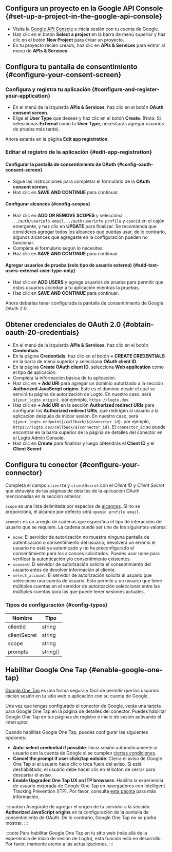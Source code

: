 ## Configura un proyecto en la Google API Console \{#set-up-a-project-in-the-google-api-console}

- Visita la [Google API Console](https://console.developers.google.com) e inicia sesión con tu cuenta de Google.
- Haz clic en el botón **Select a project** en la barra de menú superior y haz clic en el botón **New Project** para crear un proyecto.
- En tu proyecto recién creado, haz clic en **APIs & Services** para entrar al menú de **APIs & Services**.

## Configura tu pantalla de consentimiento \{#configure-your-consent-screen}

### Configura y registra tu aplicación \{#configure-and-register-your-application}

- En el menú de la izquierda **APIs & Services**, haz clic en el botón **OAuth consent screen**.
- Elige el **User Type** que desees y haz clic en el botón **Create**. (Nota: Si seleccionas **External** como tu **User Type**, necesitarás agregar usuarios de prueba más tarde).

Ahora estarás en la página **Edit app registration**.

### Editar el registro de la aplicación \{#edit-app-registration}

#### Configurar la pantalla de consentimiento de OAuth \{#config-oauth-consent-screen}

- Sigue las instrucciones para completar el formulario de la **OAuth consent screen**.
- Haz clic en **SAVE AND CONTINUE** para continuar.

#### Configurar alcances \{#config-scopes}

- Haz clic en **ADD OR REMOVE SCOPES** y selecciona `../auth/userinfo.email`, `../auth/userinfo.profile` y `openid` en el cajón emergente, y haz clic en **UPDATE** para finalizar. Se recomienda que consideres agregar todos los alcances que puedas usar, de lo contrario, algunos alcances que agregaste en la configuración pueden no funcionar.
- Completa el formulario según lo necesites.
- Haz clic en **SAVE AND CONTINUE** para continuar.

#### Agregar usuarios de prueba (solo tipo de usuario externo) \{#add-test-users-external-user-type-only}

- Haz clic en **ADD USERS** y agrega usuarios de prueba para permitir que estos usuarios accedan a tu aplicación mientras la pruebas.
- Haz clic en **SAVE AND CONTINUE** para continuar.

Ahora deberías tener configurada la pantalla de consentimiento de Google OAuth 2.0.

## Obtener credenciales de OAuth 2.0 \{#obtain-oauth-20-credentials}

- En el menú de la izquierda **APIs & Services**, haz clic en el botón **Credentials**.
- En la página **Credentials**, haz clic en el botón **+ CREATE CREDENTIALS** en la barra de menú superior y selecciona **OAuth client ID**.
- En la página **Create OAuth client ID**, selecciona **Web application** como el tipo de aplicación.
- Completa la información básica de tu aplicación.
- Haz clic en **+ Add URI** para agregar un dominio autorizado a la sección **Authorized JavaScript origins**. Este es el dominio desde el cual se servirá tu página de autorización de Logto. En nuestro caso, será `${your_logto_origin}`. por ejemplo, `https://logto.dev`.
- Haz clic en **+ Add URI** en la sección **Authorized redirect URIs** para configurar las **Authorized redirect URIs**, que redirigen al usuario a la aplicación después de iniciar sesión. En nuestro caso, será `${your_logto_endpoint}/callback/${connector_id}`. por ejemplo, `https://logto.dev/callback/${connector_id}`. El `connector_id` se puede encontrar en la barra superior de la página de detalles del conector en el Logto Admin Console.
- Haz clic en **Create** para finalizar y luego obtendrás el **Client ID** y el **Client Secret**.

## Configura tu conector \{#configure-your-connector}

Completa el campo `clientId` y `clientSecret` con el _Client ID_ y _Client Secret_ que obtuviste de las páginas de detalles de la aplicación OAuth mencionadas en la sección anterior.

`scope` es una lista delimitada por espacios de [alcances](https://developers.google.com/identity/protocols/oauth2/scopes). Si no se proporciona, el alcance por defecto será `openid profile email`.

`prompts` es un arreglo de cadenas que especifica el tipo de interacción del usuario que se requiere. La cadena puede ser uno de los siguientes valores:

- `none`: El servidor de autorización no muestra ninguna pantalla de autenticación o consentimiento del usuario; devolverá un error si el usuario no está ya autenticado y no ha preconfigurado el consentimiento para los alcances solicitados. Puedes usar none para verificar la autenticación y/o consentimiento existentes.
- `consent`: El servidor de autorización solicita el consentimiento del usuario antes de devolver información al cliente.
- `select_account`: El servidor de autorización solicita al usuario que seleccione una cuenta de usuario. Esto permite a un usuario que tiene múltiples cuentas en el servidor de autorización seleccionar entre las múltiples cuentas para las que puede tener sesiones actuales.

### Tipos de configuración \{#config-types}

| Nombre       | Tipo     |
| ------------ | -------- |
| clientId     | string   |
| clientSecret | string   |
| scope        | string   |
| prompts      | string[] |

## Habilitar Google One Tap \{#enable-google-one-tap}

[Google One Tap](https://developers.google.com/identity/gsi/web/guides/features) es una forma segura y fácil de permitir que los usuarios inicien sesión en tu sitio web o aplicación con su cuenta de Google.

Una vez que tengas configurado el conector de Google, verás una tarjeta para Google One Tap en la página de detalles del conector. Puedes habilitar Google One Tap en tus páginas de registro e inicio de sesión activando el interruptor.

Cuando habilitas Google One Tap, puedes configurar las siguientes opciones:

- **Auto-select credential if possible**: Inicia sesión automáticamente al usuario con la cuenta de Google si se cumplen [ciertas condiciones](https://developers.google.com/identity/gsi/web/guides/automatic-sign-in-sign-out).
- **Cancel the prompt if user click/tap outside**: Cierra el aviso de Google One Tap si el usuario hace clic o toca fuera del aviso. Si está deshabilitado, el usuario debe hacer clic en el botón de cerrar para descartar el aviso.
- **Enable Upgraded One Tap UX on ITP browsers**: Habilita la experiencia de usuario mejorada de Google One Tap en navegadores con Intelligent Tracking Prevention (ITP). Por favor, consulta [esta página](https://developers.google.com/identity/gsi/web/guides/features#upgraded_ux_on_itp_browsers) para más información.

:::caution
Asegúrate de agregar el origen de tu servidor a la sección **Authorized JavaScript origins** en la configuración de la pantalla de consentimiento de OAuth. De lo contrario, Google One Tap no se podrá mostrar.
:::

:::note
Para habilitar Google One Tap en tu sitio web (más allá de la experiencia de inicio de sesión de Logto), esta función está en desarrollo. Por favor, mantente atento a las actualizaciones.
:::

